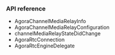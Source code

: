 <PlatformWrapper platform="ios">


### API reference

* <Link to= "{{Global.API_REF_IOS_ROOT_RTC_KIT}}/agorachannelmediarelayinfo">AgoraChannelMediaRelayInfo</Link>
* <Link to= "{{Global.API_REF_IOS_ROOT_RTC_KIT}}/agorachannelmediarelayconfiguration">AgoraChannelMediaRelayConfiguration</Link>
* <Link to= "{{Global.API_REF_IOS_ROOT_RTC_KIT}}/agorartcenginedelegate/rtcengine(_:channelmediarelaystatedidchange:error:)">channelMediaRelayStateDidChange</Link>
* <Link to= "{{Global.API_REF_IOS_ROOT_RTC_KIT}}/agorartcconnection">AgoraRtcConnection</Link>
* <Link to= "{{Global.API_REF_IOS_ROOT_RTC_KIT}}/agorartcenginedelegate">AgoraRtcEngineDelegate</Link>

</PlatformWrapper>
